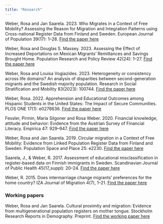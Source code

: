 ```yaml
---
title: "Research"
---
```


Weber, Rosa and Jan Saarela. 2023. Who Migrates in a Context of Free Mobility? Assessing the Reason for Migration and Integration Patterns using Cross-national Register Data from Finland and Sweden. European Journal of Population 39(17): 1–28. [Find the paper here](https://link.springer.com/article/10.1007/s10680-023-09667-2)

Weber, Rosa and Douglas S. Massey. 2023. Assessing the Effect of Increased Deportations on Mexican Migrants’ Remittances and Savings Brought Home. Population Research and Policy Review 42(24): 1–27. [Find the paper here](https://link.springer.com/article/10.1007/s11113-023-09772-4)

Weber, Rosa and Louisa Vogiazides. 2023. Heterogeneity or consistency across life domains? An analysis of disparities between second-generation migrants and the Swedish majority population. Research in Social Stratification and Mobility 83(2023): 100744. [Find the paper here](https://www.sciencedirect.com/science/article/pii/S0276562422000713)

Weber, Rosa. 2022. Apprehension and Educational Outcomes among Hispanic Students in the United States: The Impact of Secure Communities. PLOS ONE 17(1): e0276636. [Find the paper here](https://journals.plos.org/plosone/article?id=10.1371/journal.pone.0276636)

Fessler, Pirmin, Maria Silgoner and Rosa Weber. 2020. Financial knowledge, attitude and behavior: Evidence from the Austrian Survey of Financial Literacy. Empirica 47: 929–947. [Find the paper here](https://link.springer.com/article/10.1007/s10663-019-09465-2)

Weber, Rosa and Jan Saarela. 2019. Circular migration in a Context of Free Mobility: Evidence from Linked Population Register Data from Finland and Sweden. Population Space and Place 25: e2230. [Find the paper here](https://onlinelibrary.wiley.com/doi/full/10.1002/psp.2230)

Saarela, J., & Weber, R. 2017. Assessment of educational misclassification in register-based data on Finnish immigrants in Sweden. Scandinavian Journal of Public Health 45(17_suppl): 20–24. [Find the paper here](https://journals.sagepub.com/doi/10.1177/1457496917702322)

Weber, R. 2015. Does intermarriage change migrants’ preferences for the home country? IZA Journal of Migration 4(7), 1–21. [Find the paper here](https://izajodm.springeropen.com/articles/10.1186/s40176-015-0032-0)

### Working papers

Weber, Rosa and Jan Saarela. Cultural proximity and migration: Evidence from multigenerational population registers on mother tongue. Stockholm Research Reports in Demography. Preprint. [Find the working paper here](https://su.figshare.com/articles/preprint/Cultural_proximity_and_migration_Evidence_from_multigenerational_population_registers_on_mother_tongue/24118659)

